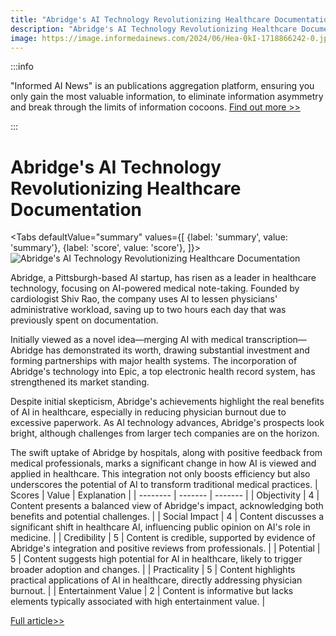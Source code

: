 ```yaml
---
title: "Abridge's AI Technology Revolutionizing Healthcare Documentation"
description: "Abridge's AI Technology Revolutionizing Healthcare Documentation"
image: https://image.informedainews.com/2024/06/Hea-0kI-1718866242-0.jpg
---
```



:::info

"Informed AI News" is an publications aggregation platform, ensuring you only gain the most valuable information, to eliminate information asymmetry and break through the limits of information cocoons.  [Find out more >>](/)

:::

# Abridge's AI Technology Revolutionizing Healthcare Documentation


<Tabs
	defaultValue="summary"
	values={[
	{label: 'summary', value: 'summary'},
	{label: 'score', value: 'score'},
]}>
<TabItem value="summary">
<img
  src="https://image.informedainews.com/2024/06/Hea-0kI-1718866242-0.jpg"
  alt="Abridge's AI Technology Revolutionizing Healthcare Documentation"
/>



Abridge, a Pittsburgh-based AI startup, has risen as a leader in healthcare technology, focusing on AI-powered medical note-taking. Founded by cardiologist Shiv Rao, the company uses AI to lessen physicians' administrative workload, saving up to two hours each day that was previously spent on documentation.

Initially viewed as a novel idea—merging AI with medical transcription—Abridge has demonstrated its worth, drawing substantial investment and forming partnerships with major health systems. The incorporation of Abridge's technology into Epic, a top electronic health record system, has strengthened its market standing.

Despite initial skepticism, Abridge's achievements highlight the real benefits of AI in healthcare, especially in reducing physician burnout due to excessive paperwork. As AI technology advances, Abridge's prospects look bright, although challenges from larger tech companies are on the horizon.

The swift uptake of Abridge by hospitals, along with positive feedback from medical professionals, marks a significant change in how AI is viewed and applied in healthcare. This integration not only boosts efficiency but also underscores the potential of AI to transform traditional medical practices.
</TabItem>
<TabItem value="score">
	| Scores     | Value   | Explanation |
	| -------- | ------- | ------- |
	| Objectivity  | 4    | Content presents a balanced view of Abridge's impact, acknowledging both benefits and potential challenges.    |
	| Social Impact | 4     | Content discusses a significant shift in healthcare AI, influencing public opinion on AI's role in medicine.    |
	| Credibility    | 5    | Content is credible, supported by evidence of Abridge's integration and positive reviews from professionals.    |
	| Potential    | 5    | Content suggests high potential for AI in healthcare, likely to trigger broader adoption and changes.    |
	| Practicality    | 5    | Content highlights practical applications of AI in healthcare, directly addressing physician burnout.    |
	| Entertainment Value    | 2    | Content is informative but lacks elements typically associated with high entertainment value.    |
</TabItem>
</Tabs>

[Full article>>](https://techcrunch.com/2024/06/18/how-abridge-became-one-of-the-most-talked-about-healthcare-ai-startups/)
